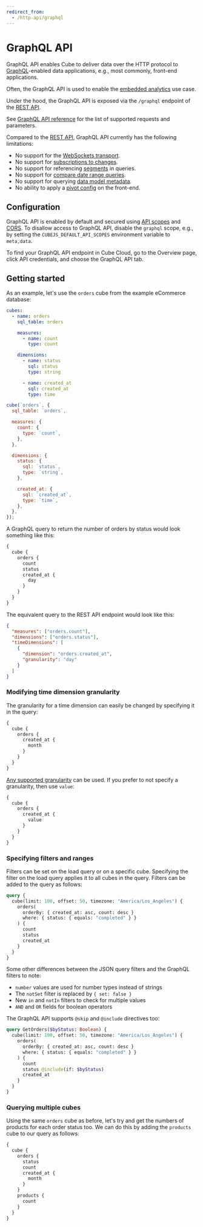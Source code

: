 ```yaml
---
redirect_from:
  - /http-api/graphql
---
```


# GraphQL API

GraphQL API enables Cube to deliver data over the HTTP protocol to
[GraphQL][graphql]-enabled data applications, e.g., most commonly, front-end
applications.

Often, the GraphQL API is used to enable the [embedded analytics][cube-ea] use
case.

Under the hood, the GraphQL API is exposed via the `/graphql` endpoint of the
[REST API][ref-rest-api].

See [GraphQL API reference][ref-ref-graphql-api] for the list of supported
requests and parameters.

<WarningBox>

Compared to the [REST API][ref-rest-api], GraphQL API currently has the
following limitations:

- No support for the [WebSockets transport][ref-websockets].
- No support for [subscriptions to changes][ref-subscriptions].
- No support for referencing [segments][ref-segments] in queries.
- No support for [compare date range queries][ref-compare-date-range].
- No support for querying [data model metadata][ref-metadata].
- No ability to apply a [pivot config][ref-pivot-config] on the front-end.

</WarningBox>

## Configuration

GraphQL API is enabled by default and secured using [API scopes][ref-api-scopes]
and [CORS][ref-cors]. To disallow access to GraphQL API, disable the `graphql`
scope, e.g., by setting the `CUBEJS_DEFAULT_API_SCOPES` environment variable to
`meta,data`.

To find your GraphQL API endpoint in Cube Cloud, go to the <Btn>Overview</Btn>
page, click <Btn>API credentials</Btn>, and choose the <Btn>GraphQL API</Btn> tab.

## Getting started

As an example, let's use the `orders` cube from the example eCommerce database:

<CodeTabs>

```yaml
cubes:
  - name: orders
    sql_table: orders

    measures:
      - name: count
        type: count

    dimensions:
      - name: status
        sql: status
        type: string

      - name: created_at
        sql: created_at
        type: time
```

```javascript
cube(`orders`, {
  sql_table: `orders`,

  measures: {
    count: {
      type: `count`,
    },
  },

  dimensions: {
    status: {
      sql: `status`,
      type: `string`,
    },

    created_at: {
      sql: `created_at`,
      type: `time`,
    },
  },
});
```

</CodeTabs>

A GraphQL query to return the number of orders by status would look something
like this:

```graphql
{
  cube {
    orders {
      count
      status
      created_at {
        day
      }
    }
  }
}
```

The equivalent query to the REST API endpoint would look like this:

```json
{
  "measures": ["orders.count"],
  "dimensions": ["orders.status"],
  "timeDimensions": [
    {
      "dimension": "orders.created_at",
      "granularity": "day"
    }
  ]
}
```

### Modifying time dimension granularity

The granularity for a time dimension can easily be changed by specifying it in
the query:

```graphql
{
  cube {
    orders {
      created_at {
        month
      }
    }
  }
}
```

[Any supported granularity][ref-schema-ref-preagg-granularity] can be used. If
you prefer to not specify a granularity, then use `value`:

```graphql
{
  cube {
    orders {
      created_at {
        value
      }
    }
  }
}
```

### Specifying filters and ranges

Filters can be set on the load query or on a specific cube. Specifying the
filter on the load query applies it to all cubes in the query. Filters can be
added to the query as follows:

```graphql
query {
  cube(limit: 100, offset: 50, timezone: "America/Los_Angeles") {
    orders(
      orderBy: { created_at: asc, count: desc }
      where: { status: { equals: "completed" } }
    ) {
      count
      status
      created_at
    }
  }
}
```

Some other differences between the JSON query filters and the GraphQL filters to
note:

- `number` values are used for number types instead of strings
- The `notSet` filter is replaced by `{ set: false }`
- New `in` and `notIn` filters to check for multiple values
- `AND` and `OR` fields for boolean operators

The GraphQL API supports `@skip` and `@include` directives too:

```graphql
query GetOrders($byStatus: Boolean) {
  cube(limit: 100, offset: 50, timezone: "America/Los_Angeles") {
    orders(
      orderBy: { created_at: asc, count: desc }
      where: { status: { equals: "completed" } }
    ) {
      count
      status @include(if: $byStatus)
      created_at
    }
  }
}
```

### Querying multiple cubes

Using the same `orders` cube as before, let's try and get the numbers of
products for each order status too. We can do this by adding the `products` cube
to our query as follows:

```graphql
{
  cube {
    orders {
      status
      count
      created_at {
        month
      }
    }
    products {
      count
    }
  }
}
```

[ref-schema-ref-preagg-granularity]:
  /reference/data-model/pre-aggregations#granularity
[ref-rest-api]: /product/apis-integrations/rest-api
[ref-api-scopes]: /product/apis-integrations/rest-api#configuration-api-scopes
[ref-cors]: /product/apis-integrations/rest-api#configuration-cors
[graphql]: https://graphql.org
[cube-ea]: https://cube.dev/use-cases/embedded-analytics
[ref-ref-graphql-api]: /product/apis-integrations/graphql-api/reference
[ref-websockets]: /product/apis-integrations/rest-api/real-time-data-fetch#web-sockets
[ref-subscriptions]: /product/apis-integrations/rest-api/real-time-data-fetch#client-subscriptions
[ref-compare-date-range]: /product/apis-integrations/queries#compare-date-range-query
[ref-metadata]: /product/apis-integrations/rest-api/reference#v1meta
[ref-pivot-config]: /product/apis-integrations/javascript-sdk/reference/cubejs-client-core#pivotconfig
[ref-segments]: /reference/data-model/segments